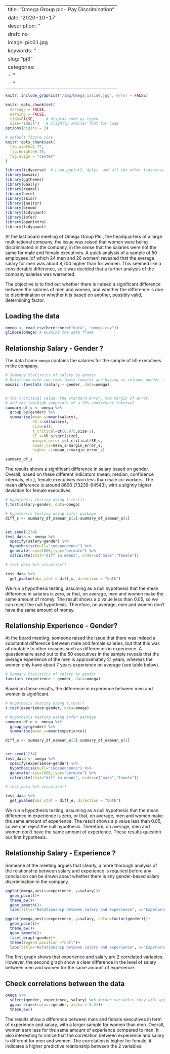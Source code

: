 
---
title: "Omega Group plc- Pay Discrimination"
date: '2020-10-17'
description: ''
draft: no
image: pic01.jpg
keywords: ''
slug: "pj3"
categories:
- ''
- ''
---

```r
knitr::include_graphics("/img/Omega_inside.jpg", error = FALSE)
```

```r
knitr::opts_chunk$set(
  message = FALSE, 
  warning = FALSE, 
  tidy=FALSE,     # display code as typed
  size="small")   # slightly smaller font for code
options(digits = 3)

# default figure size
knitr::opts_chunk$set(
  fig.width=6.75, 
  fig.height=6.75,
  fig.align = "center"
)
```


```r
library(tidyverse)  # Load ggplot2, dplyr, and all the other tidyverse packages
library(mosaic)
library(ggthemes)
library(GGally)
library(readxl)
library(here)
library(skimr)
library(janitor)
library(broom)
library(tidyquant)
library(infer)
library(openintro)
library(tidyquant)
```

At the last board meeting of Omega Group Plc., the headquarters of a large multinational company, the issue was raised that women were being discriminated in the company, in the sense that the salaries were not the same for male and female executives. A quick analysis of a sample of 50 employees (of which 24 men and 26 women) revealed that the average salary for men was about 8,700 higher than for women. This seemed like a considerable difference, so it was decided that a further analysis of the company salaries was warranted. 

The objective is to find out whether there is indeed a significant difference between the salaries of men and women, and whether the difference is due to discrimination or whether it is based on another, possibly valid, determining factor. 

## Loading the data


```r
omega <- read_csv(here::here("data", "omega.csv"))
glimpse(omega) # examine the data frame
```

## Relationship Salary - Gender ?

The data frame `omega`  contains the salaries for the sample of 50 executives in the company.


```r
# Summary Statistics of salary by gender
# Dataframe with two rows (male-female) and having as columns gender, mean, SD, sample size, 
mosaic::favstats (salary ~ gender, data=omega) 


# the t-critical value, the standard error, the margin of error, 
# and the low/high endpoints of a 95% condifence interval
summary_df_s <- omega %>% 
  group_by(gender) %>% 
  summarise(mean_s=mean(salary),
            SD_s=sd(salary),
            size=n(),
            t_critical=qt(0.975,size-1),
            SE_s=SD_s/sqrt(size),
            margin_error_s=t_critical*SE_s,
            lower_ci=mean_s-margin_error_s,
            higher_ci=mean_s+margin_error_s)

summary_df_s

```

The results shows a significant difference in salary based on gender. Overall, based on these different indicators (mean, median, confidence intervals, etc.), female executives earn less than male co-workers. The mean difference is around 8696 (73239-64543), with a slightly higher deviation for female executives.


```r
# hypothesis testing using t.test() 
t.test(salary~gender, data=omega)

# hypothesis testing using infer package
diff_s <- summary_df_s$mean_s[2]-summary_df_s$mean_s[1]


set.seed(1234)
test_data <- omega %>% 
  specify(salary~gender) %>% 
  hypothesise(null="independence") %>% 
  generate(reps=1000,type="permute") %>% 
  calculate(stat="diff in means", order=c("male","female")) 

# test_data %>% visualize()

test_data %>% 
  get_pvalue(obs_stat = diff_s, direction = "both")

```

We run a hypothesis testing, assuming as a null hypothesis that the mean difference in salaries is zero, or that, on average, men and women make the same amount of money. The result shows a p value less than 0.05, so we can reject the null hypothesis. Therefore, on average, men and women don't have the same amount of money.


## Relationship Experience - Gender?

At the board meeting, someone raised the issue that there was indeed a substantial difference between male and female salaries, but that this was attributable to other reasons such as differences in experience. A questionnaire send out to the 50 executives in the sample reveals that the average experience of the men is approximately 21 years, whereas the women only have about 7 years experience on average (see table below).

```r
# Summary Statistics of salary by gender
favstats (experience ~ gender, data=omega)

```

Based on these results, the difference in experience between men and women is significant. 


```r
# hypothesis testing using t.test() 
t.test(experience~gender, data=omega)

# hypothesis testing using infer package
summary_df_e <- omega %>% 
  group_by(gender) %>% 
  summarise(mean_e=mean(experience))

diff_e <- summary_df_e$mean_e[2]-summary_df_e$mean_e[1]


set.seed(1234)
test_data <- omega %>% 
  specify(experience~gender) %>% 
  hypothesise(null="independence") %>% 
  generate(reps=1000,type="permute") %>% 
  calculate(stat="diff in means", order=c("male","female")) 

# test_data %>% visualize()

test_data %>% 
  get_pvalue(obs_stat = diff_e, direction = "both")

```

We run a hypothesis testing, assuming as a null hypothesis that the mean difference in experience is zero, or that, on average, men and women make the same amount of experience. The result shows a p value less than 0.05, so we can reject the null hypothesis. Therefore, on average, men and women don't have the same amount of experience. These results question our first hypothesis. 

## Relationship Salary - Experience ?

Someone at the meeting argues that clearly, a more thorough analysis of the relationship between salary and experience is required before any conclusion can be drawn about whether there is any gender-based salary discrimination in the company.


```r
ggplot(omega,aes(x=experience, y=salary))+
  geom_point()+
  theme_bw()+
  geom_smooth()+
  labs(title="Relationship between salary and experience", x="Experience", y="Salary")

ggplot(omega,aes(x=experience, y=salary, color=factor(gender)))+
  geom_point()+
  theme_bw()+
  geom_smooth()+
  facet_wrap(~gender)+
  theme(legend.position ="null")+
  labs(title="Relationship between salary and experience", x="Experience", y="Salary")

```

The first graph shows that experience and salary are 2 correlated variables. However, the second graph show a clear difference in the level of salary between men and women for the same amount of experience. 


## Check correlations between the data


```r
omega %>% 
  select(gender, experience, salary) %>% #order variables they will appear in ggpairs()
  ggpairs(aes(colour=gender, alpha = 0.3))+
  theme_bw()
```

The results show a difference between male and female executives in term of experience and salary, with a larger sample for women than men. Overall, women earn less for the same amount of experience compared to men. It also interesting to notice that the correlation between experience and salary is different for men and women. The correlation is higher for female, it indicates a higher predictive relationship between the 2 variables.